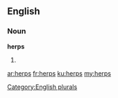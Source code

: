 ==English==

===Noun===
'''herps'''

# {{plural of|herp}}

[[Category:English plurals]]

[[ar:herps]]
[[fr:herps]]
[[ku:herps]]
[[my:herps]]